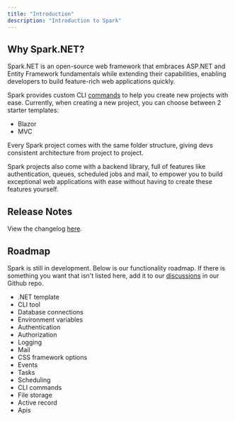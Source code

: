 ```yaml
---
title: "Introduction"
description: "Introduction to Spark"
---
```


## Why Spark.NET?
Spark.NET is an open-source web framework that embraces ASP.NET and Entity Framework fundamentals while extending their capabilities, enabling developers to build feature-rich web applications quickly. 

Spark provides custom CLI [commands](/docs/spark-cli) to help you create new projects with ease. Currently, when creating a new project, you can choose between 2 starter templates:
- Blazor
- MVC

Every Spark project comes with the same folder structure, giving devs consistent architecture from project to project.

Spark projects also come with a backend library, full of features like authentication, queues, scheduled jobs and mail, to empower you to build exceptional web applications with ease without having to create these features yourself.


## Release Notes
View the changelog [here](https://weston-walker.notion.site/Blazor-Spark-Changelog-635ca6f175f14a499f074c859e65cc2d).

## Roadmap
Spark is still in development. Below is our functionality roadmap. If there is something you want that isn't listed here, add it to our [discussions](https://github.com/spark-dotnet/framework/discussions) in our Github repo.
- .NET template <ProgressBadge progress="completed" />
- CLI tool <ProgressBadge progress="completed" />
- Database connections <ProgressBadge progress="completed" />
- Environment variables <ProgressBadge progress="completed" />
- Authentication <ProgressBadge progress="completed" />
- Authorization <ProgressBadge progress="completed" />
- Logging <ProgressBadge progress="completed" />
- Mail <ProgressBadge progress="completed" />
- CSS framework options <ProgressBadge progress="completed" />
- Events <ProgressBadge progress="completed" />
- Tasks <ProgressBadge progress="completed" />
- Scheduling <ProgressBadge progress="completed" />
- CLI commands <ProgressBadge progress="completed" />
- File storage <ProgressBadge progress="not-started" />
- Active record <ProgressBadge progress="not-started" />
- Apis <ProgressBadge progress="not-started" />